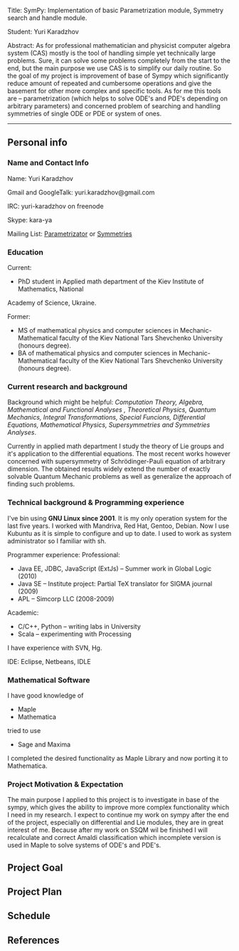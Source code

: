 Title:	 SymPy: Implementation of basic Parametrization module, Symmetry search and handle module.

Student:	 Yuri Karadzhov

Abstract:	As for professional mathematician and physicist computer algebra system (CAS) mostly is the tool of handling simple yet technically large problems. Sure, it can solve some problems completely from the start to the end, but the main purpose we use CAS is to simplify our daily routine. So the goal of my project is improvement of base of Sympy which significantly reduce amount of repeated and cumbersome operations and give the basement for other more complex and specific tools.
As for me this tools are – parametrization (which helps to solve ODE's and PDE's depending on arbitrary parameters) and concerned problem of searching and handling symmetries of single ODE or PDE or system of ones.	
----

== Personal info ==
=== Name and Contact Info ===



Name: Yuri Karadzhov

Gmail and GoogleTalk: yuri.karadzhov@gmail.com

IRC: yuri-karadzhov on freenode

Skype: kara-ya

Mailing List: <a href="http://groups.google.com/group/sympy/browse_thread/thread/660ac96b5b0e3133">Parametrizator</a> or <a href="http://groups.google.com/group/sympy/browse_thread/thread/bf38f8e6095cf123">Symmetries</a>


=== Education ===



Current:
* PhD student in Applied math department of the Kiev Institute of Mathematics, National
Academy of Science, Ukraine.

Former:
* MS of mathematical physics and computer sciences in Mechanic-Mathematical faculty of the Kiev National Tars Shevchenko University (honours degree).
* BA of mathematical physics and computer sciences in Mechanic-Mathematical faculty of the Kiev National Tars Shevchenko University (honours degree).



=== Current research and background ===



Background which might be helpful: <i>Computation Theory, Algebra, Mathematical and Functional Analyses , Theoretical Physics, Quantum Mechanics, Integral Transformations, Special Funcions, Differential Equations, Mathematical Physics, Supersymmetries and Symmetries Analyses</i>.

Currently in applied math department I study the theory of Lie groups
and it's application to the differential equations. The most recent
works however concerned with supersymmetry of Schrödinger-Pauli
equation of arbitrary dimension. The obtained results widely extend
the number of exactly solvable Quantum Mechanic problems as well as
generalize the approach of finding such problems.



=== Technical background & Programming experience ===



I've bin using <b>GNU Linux since 2001</b>. It is my only operation system for the last five years. I worked with  Mandriva, Red Hat, Gentoo, Debian. Now I use Kubuntu as it is simple to configure and up to date. I used to work as system administrator so I familiar with sh.

Programmer experience:
Professional:
* Java EE, JDBC, JavaScript (ExtJs) – Summer work in Global Logic (2010)
* Java SE – Institute project: Partial TeX translator for SIGMA journal (2009)
* APL – Simcorp LLC (2008-2009)

Academic:
* C/C++, Python – writing labs in University
* Scala – experimenting with Processing

I have experience with SVN, Hg.

IDE: Eclipse, Netbeans, IDLE



=== Mathematical Software ===



I have good knowledge of
* Maple
* Mathematica
tried to use
* Sage and Maxima
I completed the desired functionality as Maple Library and now porting it to Mathematica.



=== Project Motivation & Expectation ===



The main purpose I applied to this project is to investigate in base of the sympy, which gives the ability to improve more complex functionality which I need in my research. I expect to continue my work on sympy after the end of the project, especially on differential and Lie modules, they are in great interest of me. Because after my work on SSQM wil be finished I will recalculate and correct Amaldi classification which incomplete version is used in Maple to solve systems of ODE's and PDE's.



== Project Goal ==



== Project Plan ==



== Schedule ==


== References ==